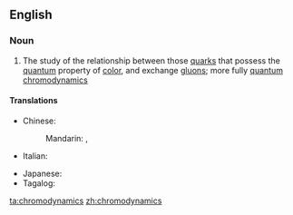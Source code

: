 ==English==

===Noun===
{{en-noun|-}}

# {{lb|en|physics}} The study of the relationship between those [[quark]]s that possess the [[quantum]] property of [[color]], and exchange [[gluon]]s; more fully [[quantum chromodynamics]]

====Translations====
{{trans-top|The study of quarks with color}}
* Chinese:
*: Mandarin: {{t|cmn|色動力學|sc=Hani}}, {{t|cmn|色动力学|tr=sèdònglìxué|sc=Hani}}
* Italian: {{t|it|cromodinamica|f}}
{{trans-mid}}
* Japanese: {{t|ja|色力学|tr=いろりきがく, irorikigaku|sc=Jpan}}
* Tagalog: {{t|tl|kulay-isigan}}
{{trans-bottom}}

[[ta:chromodynamics]]
[[zh:chromodynamics]]